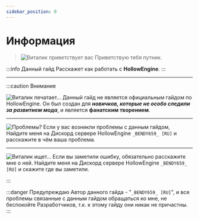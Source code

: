 ```yaml
---
sidebar_position: 0
---
```


# Информация

> ![Виталик приветствует вас](../../static/img/he-guide/Vitalik_Hello.gif) Приветствую тебя путник.

:::info Данный гайд
Расскажет как работать с **HollowEngine**.
:::

***

<!--
<page1>
    <style>
        .Container{display: flex;}
        .text{margin-left: 10px;}
    </style>
    <div class="Container">
        <div id="gif">
            <img src="https://cdn.discordapp.com/attachments/1158754028465967154/1158754230421704794/Vitalik-Anim_Pinding.gif" alt="Виталик печатает..." height="128" width="128"></img>
        </div>
        <div id="text" align="top">
            Данный гайд не является официальным гайдом <b>HollowEngine</b>. Написал по большей части для <b><u>новичков, которые не следили за деталями на Дискорд сервере</u></b> и является <b>Фанатским творением</b>.
        </div>
    </div>
</page1>
-->
<!--
<page1>
    <div class="gif">
        <img src="https://cdn.discordapp.com/attachments/1158754028465967154/1158754230421704794/Vitalik-Anim_Pinding.gif" alt="Виталик печатает..." width="128" height="128"></img>
    </div>
    <div class="text" aling="top" style='margin-left:10px'>
            Данный гайд не является официальным гайдом <b>HollowEngine</b>. Написал по большей части для <b><u>новичков, которые не следили за деталями на Дискорд сервере</u></b> и является <b>Фанатским творением</b>. 
    </div>
</page1>
-->

:::caution Внимание

![Виталик печатает...](../../static/img/he-guide/Vitalik_Pinding.gif) Данный гайд не является официальным гайдом по HollowEngine. Он был создан для _**новичков, которые не особо следили за развитием мода**_, и является **фанатским творением**.

***

![Проблемы?](../../static/img/he-guide/Vitalik_Hmm.gif) Если у вас возникли проблемы с данным гайдом, Найдите меня на Дискорд сервере HollowEngine `_BENDY659_ [RU]` и расскажите в чём ваша проблема.

***

![Виталик ищет...](../../static/img/he-guide/Vitalik_Search.gif) Если вы заметили ошибку, обязательно расскажите мне о ней. Найдите меня на Дискорд сервере HollowEngine `_BENDY659_ [RU]` и скажите где вы заметили.

:::

:::danger Предупреждаю
 Автор данного гайда - "`_BENDY659_ [RU]`", и все проблемы связанные с данным гайдом обращаться ко мне, не беспокойте Разработчиков, т.к. к этому гайду они никак не причастны.
:::